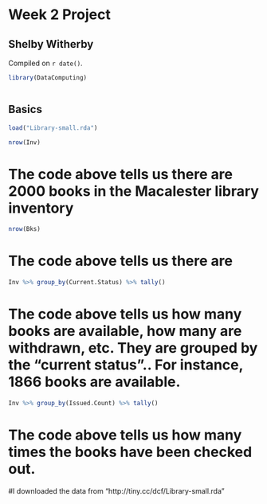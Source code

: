 # Week 2 Project

## Shelby Witherby

<!-- leave this material as is -->
Compiled on `r date()`.


```r

library(DataComputing)



```
<!-- put your content after this line -->

## Basics

```r

load("Library-small.rda")

```

```r

nrow(Inv)

```

# The code above tells us there are 2000 books in the Macalester library inventory


```r

nrow(Bks)

```

# The code above tells us there are 

```r

Inv %>% group_by(Current.Status) %>% tally()

```

# The code above tells us how many books are available, how many are withdrawn, etc. They are grouped by the "current status".. For instance, 1866 books are available.

```r
Inv %>% group_by(Issued.Count) %>% tally()
```
# The code above tells us how many times the books have been checked out.



#I downloaded the data from "http://tiny.cc/dcf/Library-small.rda"
